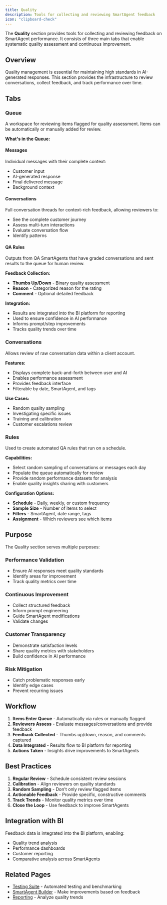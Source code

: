 ```yaml
---
title: Quality
description: Tools for collecting and reviewing SmartAgent feedback
icon: "clipboard-check"
---
```


The **Quality** section provides tools for collecting and reviewing feedback on SmartAgent performance. It consists of three main tabs that enable systematic quality assessment and continuous improvement.

## Overview

Quality management is essential for maintaining high standards in AI-generated responses. This section provides the infrastructure to review conversations, collect feedback, and track performance over time.

## Tabs

### Queue

A workspace for reviewing items flagged for quality assessment. Items can be automatically or manually added for review.

**What's in the Queue:**

#### Messages
Individual messages with their complete context:
- Customer input
- AI-generated response
- Final delivered message
- Background context

#### Conversations
Full conversation threads for context-rich feedback, allowing reviewers to:
- See the complete customer journey
- Assess multi-turn interactions
- Evaluate conversation flow
- Identify patterns

#### QA Rules
Outputs from QA SmartAgents that have graded conversations and sent results to the queue for human review.

**Feedback Collection:**
- **Thumbs Up/Down** - Binary quality assessment
- **Reason** - Categorized reason for the rating
- **Comment** - Optional detailed feedback

**Integration:**
- Results are integrated into the BI platform for reporting
- Used to ensure confidence in AI performance
- Informs prompt/step improvements
- Tracks quality trends over time

### Conversations

Allows review of raw conversation data within a client account.

**Features:**
- Displays complete back-and-forth between user and AI
- Enables performance assessment
- Provides feedback interface
- Filterable by date, SmartAgent, and tags

**Use Cases:**
- Random quality sampling
- Investigating specific issues
- Training and calibration
- Customer escalations review

### Rules

Used to create automated QA rules that run on a schedule.

**Capabilities:**
- Select random sampling of conversations or messages each day
- Populate the queue automatically for review
- Provide random performance datasets for analysis
- Enable quality insights sharing with customers

**Configuration Options:**
- **Schedule** - Daily, weekly, or custom frequency
- **Sample Size** - Number of items to select
- **Filters** - SmartAgent, date range, tags
- **Assignment** - Which reviewers see which items

## Purpose

The Quality section serves multiple purposes:

### Performance Validation
- Ensure AI responses meet quality standards
- Identify areas for improvement
- Track quality metrics over time

### Continuous Improvement
- Collect structured feedback
- Inform prompt engineering
- Guide SmartAgent modifications
- Validate changes

### Customer Transparency
- Demonstrate satisfaction levels
- Share quality metrics with stakeholders
- Build confidence in AI performance

### Risk Mitigation
- Catch problematic responses early
- Identify edge cases
- Prevent recurring issues

## Workflow

1. **Items Enter Queue** - Automatically via rules or manually flagged
2. **Reviewers Assess** - Evaluate messages/conversations and provide feedback
3. **Feedback Collected** - Thumbs up/down, reason, and comments captured
4. **Data Integrated** - Results flow to BI platform for reporting
5. **Actions Taken** - Insights drive improvements to SmartAgents

## Best Practices

1. **Regular Review** - Schedule consistent review sessions
2. **Calibration** - Align reviewers on quality standards
3. **Random Sampling** - Don't only review flagged items
4. **Actionable Feedback** - Provide specific, constructive comments
5. **Track Trends** - Monitor quality metrics over time
6. **Close the Loop** - Use feedback to improve SmartAgents

## Integration with BI

Feedback data is integrated into the BI platform, enabling:
- Quality trend analysis
- Performance dashboards
- Customer reporting
- Comparative analysis across SmartAgents

## Related Pages

- [Testing Suite](/platform/evals) - Automated testing and benchmarking
- [SmartAgent Builder](/platform/smartAgentBuilder) - Make improvements based on feedback
- [Reporting](/platform/reporting) - Analyze quality trends
